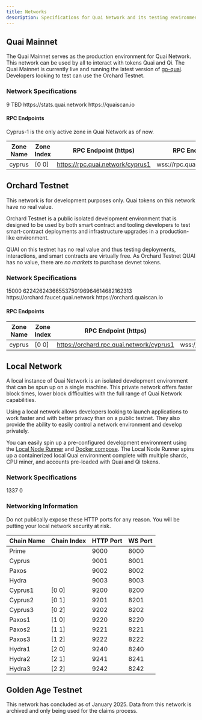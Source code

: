 ```yaml
---
title: Networks
description: Specifications for Quai Network and its testing environments.
---
```


## Quai Mainnet

The Quai Mainnet serves as the production environment for Quai Network. This network can be used by all to interact with tokens Quai and Qi. The Quai Mainnet is currently live and running the latest version of [go-quai](guides/client/node). Developers looking to test can use the Orchard Testnet.

### Network Specifications

<CardGroup cols={2}>
  <Card title="Chain ID" icon="link">
    9
  </Card>
  <Card title="Genesis Nonce" icon="lock">
    TBD
  </Card>
  <Card title="Stats" icon="chart-simple">
    https://stats.quai.network
  </Card>
  <Card title="Block Explorer" icon="link">
    https://quaiscan.io
  </Card>
</CardGroup>

#### RPC Endpoints

<Info>Cyprus-1 is the only active zone in Quai Network as of now.</Info>

| Zone Name | Zone Index | RPC Endpoint (https)             | RPC Endpoint (wss)             |
| --------- | ---------- | -------------------------------- | ------------------------------ |
| cyprus    | [0 0]      | https://rpc.quai.network/cyprus1 | wss://rpc.quai.network/cyprus1 |

## Orchard Testnet

<Warning>
  This network is for development purposes only. Quai tokens on this network
  have no real value.
</Warning>

Orchard Testnet is a public isolated development environment that is designed to be used by both smart contract and tooling developers to test smart-contract deployments and infrastructure upgrades in a production-like environment.

QUAI on this testnet has no real value and thus testing deployments, interactions, and smart contracts are virtually free. As Orchard Testnet QUAI has no value, there are _no markets_ to purchase devnet tokens.

### Network Specifications

<CardGroup cols={2}>
  <Card title="Chain ID" icon="link">
    15000
  </Card>
  <Card title="Genesis Nonce" icon="lock">
    62242624366553750196964614682162313
  </Card>
  <Card title="Faucet" icon="faucet">
    https://orchard.faucet.quai.network
  </Card>
  <Card title="Block Explorer" icon="link">
    https://orchard.quaiscan.io
  </Card>
</CardGroup>

#### RPC Endpoints

| Zone Name | Zone Index | RPC Endpoint (https)                     | RPC Endpoint (wss)                     |
| --------- | ---------- | ---------------------------------------- | -------------------------------------- |
| cyprus    | [0 0]      | https://orchard.rpc.quai.network/cyprus1 | wss://orchard.rpc.quai.network/cyprus1 |

## Local Network

A local instance of Quai Network is an isolated development environment that can be spun up on a single machine. This private network offers faster block times, lower block difficulties with the full range of Quai Network capabilities.

Using a local network allows developers looking to launch applications to work faster and with better privacy than on a public testnet. They also provide the ability to easily control a network environment and develop privately.

You can easily spin up a pre-configured development environment using the [Local Node Runner](/guides/client/local-node) and [Docker compose](https://docs.docker.com/compose/). The Local Node Runner spins up a containerized local Quai environment complete with multiple shards, CPU miner, and accounts pre-loaded with Quai and Qi tokens.

### Network Specifications

<CardGroup cols={3}>
  <Card title="Chain ID" icon="link">
    1337
  </Card>
  <Card title="Network Nonce" icon="lock">
    0
  </Card>
</CardGroup>

### Networking Information

<Warning>
  Do not publically expose these HTTP ports for any reason. You will be putting
  your local network security at risk.
</Warning>

| Chain Name | Chain Index | HTTP Port | WS Port |
| ---------- | ----------- | --------- | ------- |
| Prime      |             | 9000      | 8000    |
| Cyprus     |             | 9001      | 8001    |
| Paxos      |             | 9002      | 8002    |
| Hydra      |             | 9003      | 8003    |
| Cyprus1    | [0 0]       | 9200      | 8200    |
| Cyprus2    | [0 1]       | 9201      | 8201    |
| Cyprus3    | [0 2]       | 9202      | 8202    |
| Paxos1     | [1 0]       | 9220      | 8220    |
| Paxos2     | [1 1]       | 9221      | 8221    |
| Paxos3     | [1 2]       | 9222      | 8222    |
| Hydra1     | [2 0]       | 9240      | 8240    |
| Hydra2     | [2 1]       | 9241      | 8241    |
| Hydra3     | [2 2]       | 9242      | 8242    |

## Golden Age Testnet

<Warning>
  This network has concluded as of January 2025. Data from this network is
  archived and only being used for the claims process.
</Warning>
